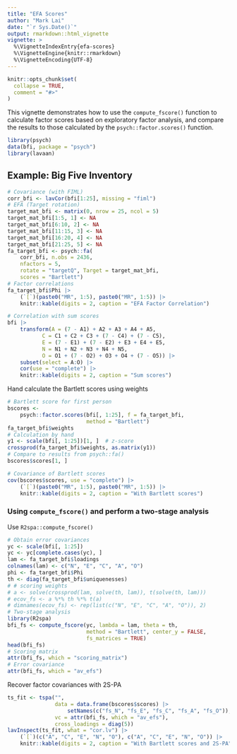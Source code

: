 ```yaml
---
title: "EFA Scores"
author: "Mark Lai"
date: "`r Sys.Date()`"
output: rmarkdown::html_vignette
vignette: >
  %\VignetteIndexEntry{efa-scores}
  %\VignetteEngine{knitr::rmarkdown}
  %\VignetteEncoding{UTF-8}
---
```


```r
knitr::opts_chunk$set(
  collapse = TRUE,
  comment = "#>"
)
```

This vignette demonstrates how to use the `compute_fscore()` function to calculate factor scores based on exploratory factor analysis, and compare the results to those calculated by the `psych::factor.scores()` function.

```r
library(psych)
data(bfi, package = "psych")
library(lavaan)
```

## Example: Big Five Inventory

```r
# Covariance (with FIML)
corr_bfi <- lavCor(bfi[1:25], missing = "fiml")
# EFA (Target rotation)
target_mat_bfi <- matrix(0, nrow = 25, ncol = 5)
target_mat_bfi[1:5, 1] <- NA
target_mat_bfi[6:10, 2] <- NA
target_mat_bfi[11:15, 3] <- NA
target_mat_bfi[16:20, 4] <- NA
target_mat_bfi[21:25, 5] <- NA
fa_target_bfi <- psych::fa(
    corr_bfi, n.obs = 2436,
    nfactors = 5,
    rotate = "targetQ", Target = target_mat_bfi,
    scores = "Bartlett")
# Factor correlations
fa_target_bfi$Phi |>
    (`[`)(paste0("MR", 1:5), paste0("MR", 1:5)) |>
    knitr::kable(digits = 2, caption = "EFA Factor Correlation")
```

```r
# Correlation with sum scores
bfi |>
    transform(A = (7 - A1) + A2 + A3 + A4 + A5,
           C = C1 + C2 + C3 + (7 - C4) + (7 - C5),
           E = (7 - E1) + (7 - E2) + E3 + E4 + E5,
           N = N1 + N2 + N3 + N4 + N5,
           O = O1 + (7 - O2) + O3 + O4 + (7 - O5)) |>
    subset(select = A:O) |>
    cor(use = "complete") |>
    knitr::kable(digits = 2, caption = "Sum scores")
```

Hand calculate the Bartlett scores using weights

```r
# Bartlett score for first person
bscores <-
    psych::factor.scores(bfi[, 1:25], f = fa_target_bfi,
                         method = "Bartlett")
fa_target_bfi$weights
# Calculation by hand
y1 <- scale(bfi[, 1:25])[1, ]  # z-score
crossprod(fa_target_bfi$weights, as.matrix(y1))
# Compare to results from psych::fa()
bscores$scores[1, ]
```

```r
# Covariance of Bartlett scores
cov(bscores$scores, use = "complete") |>
    (`[`)(paste0("MR", 1:5), paste0("MR", 1:5)) |>
    knitr::kable(digits = 2, caption = "With Bartlett scores")
```

### Using `compute_fscore()` and perform a two-stage analysis

Use `R2spa::compute_fscore()`

```r
# Obtain error covariances
yc <- scale(bfi[, 1:25])
yc <- yc[complete.cases(yc), ]
lam <- fa_target_bfi$loadings
colnames(lam) <- c("N", "E", "C", "A", "O")
phi <- fa_target_bfi$Phi
th <- diag(fa_target_bfi$uniquenesses)
# # scoring weights
# a <- solve(crossprod(lam, solve(th, lam)), t(solve(th, lam)))
# ecov_fs <- a %*% th %*% t(a)
# dimnames(ecov_fs) <- rep(list(c("N", "E", "C", "A", "O")), 2)
# Two-stage analysis
library(R2spa)
bfi_fs <- compute_fscore(yc, lambda = lam, theta = th,
                         method = "Bartlett", center_y = FALSE,
                         fs_matrices = TRUE)
head(bfi_fs)
# Scoring matrix
attr(bfi_fs, which = "scoring_matrix")
# Error covariance
attr(bfi_fs, which = "av_efs")
```

Recover factor covariances with 2S-PA

```r
ts_fit <- tspa("",
               data = data.frame(bscores$scores) |>
                   setNames(c("fs_N", "fs_E", "fs_C", "fs_A", "fs_O")),
               vc = attr(bfi_fs, which = "av_efs"),
               cross_loadings = diag(5))
lavInspect(ts_fit, what = "cor.lv") |>
    (`[`)(c("A", "C", "E", "N", "O"), c("A", "C", "E", "N", "O")) |>
    knitr::kable(digits = 2, caption = "With Bartlett scores and 2S-PA")
```


